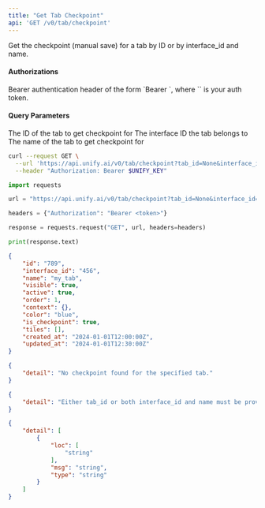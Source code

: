 ```yaml
---
title: "Get Tab Checkpoint"
api: 'GET /v0/tab/checkpoint'
---
```

Get the checkpoint (manual save) for a tab by ID or by interface_id and name.

#### Authorizations

<ParamField header="Authorization" type="string" required="true">
  Bearer authentication header of the form `Bearer <token>`, where `<token>` is your auth token.
</ParamField>

#### Query Parameters

<ParamField query="tab_id" type="string | null" >
The ID of the tab to get checkpoint for
</ParamField>

<ParamField query="interface_id" type="string | null" >
The interface ID the tab belongs to
</ParamField>

<ParamField query="name" type="string | null" >
The name of the tab to get checkpoint for
</ParamField>

<RequestExample>

```bash cURL
curl --request GET \
  --url 'https://api.unify.ai/v0/tab/checkpoint?tab_id=None&interface_id=None&name=None' \
  --header "Authorization: Bearer $UNIFY_KEY"
```

```python Python
import requests

url = "https://api.unify.ai/v0/tab/checkpoint?tab_id=None&interface_id=None&name=None"

headers = {"Authorization": "Bearer <token>"}

response = requests.request("GET", url, headers=headers)

print(response.text)
```

</RequestExample>
<ResponseExample>

```json 200
{
    "id": "789",
    "interface_id": "456",
    "name": "my_tab",
    "visible": true,
    "active": true,
    "order": 1,
    "context": {},
    "color": "blue",
    "is_checkpoint": true,
    "tiles": [],
    "created_at": "2024-01-01T12:00:00Z",
    "updated_at": "2024-01-01T12:30:00Z"
}
```

```json 404
{
    "detail": "No checkpoint found for the specified tab."
}
```

```json 400
{
    "detail": "Either tab_id or both interface_id and name must be provided."
}
```

```json 422
{
    "detail": [
        {
            "loc": [
                "string"
            ],
            "msg": "string",
            "type": "string"
        }
    ]
}
```

</ResponseExample>
